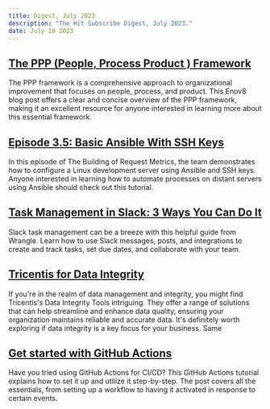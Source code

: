 ```yaml
---
title: Digest, July 2023
description: "The Hit Subscribe Digest, July 2023."
date: July 19 2023
---
```


## [The PPP (People, Process Product ) Framework](https://www.enov8.com/blog/the-ppp-people-process-product-framework)
The PPP framework is a comprehensive approach to organizational improvement that focuses on people, process, and product. This Enov8 blog post offers a clear and concise overview of the PPP framework, making it an excellent resource for anyone interested in learning more about this essential framework.
## [Episode 3.5: Basic Ansible With SSH Keys](https://requestmetrics.com/building/episode-3_5-basic-ansible-with-ssh-keys)
In this episode of The Building of Request Metrics, the team demonstrates how to configure a Linux development server using Ansible and SSH keys. Anyone interested in learning how to automate processes on distant servers using Ansible should check out this tutorial.
## [Task Management in Slack: 3 Ways You Can Do It](https://www.wrangle.io/post/task-management-in-slack-3-ways-you-can-do-it)
Slack task management can be a breeze with this helpful guide from Wrangle. Learn how to use Slack messages, posts, and integrations to create and track tasks, set due dates, and collaborate with your team.
## [Tricentis for Data Integrity](https://www.tricentis.com/learn/data-integrity)
If you're in the realm of data management and integrity, you might find Tricentis's Data Integrity Tools intriguing. They offer a range of solutions that can help streamline and enhance data quality, ensuring your organization maintains reliable and accurate data. It's definitely worth exploring if data integrity is a key focus for your business.
Same
## [Get started with GitHub Actions](https://www.architect.io/blog/2023-01-12/github-actions-tutorial)
Have you tried using GitHub Actions for CI/CD? This GitHub Actions tutorial explains how to set it up and utilize it step-by-step. The post covers all the essentials, from setting up a workflow to having it activated in response to certain events.
